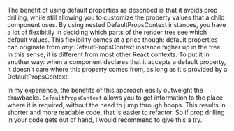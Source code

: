 The benefit of using default properties as described is that it avoids prop drilling, while still allowing you to customize the property
values that a child component uses. By using nested DefaultPropsContext instances, you have a lot of flexibitily in deciding which parts
of the render tree see which default values.
This flexibility comes at a price though: default properties can originate from _any_ DefaultPropsContext instance higher up in the tree.
In this sense, it is different from most other React contexts. To put it in another way: when a component declares that it accepts a
default property, it doesn't care where this property comes from, as long as it's provided by a DefaultPropsContext.

In my experience, the benefits of this approach easily outweight the drawbacks. `DefaultPropsContext` allows you to get information
to the place where it is required, without the need to jump through hoops. This results in shorter and more readable code, that is
easier to refactor. So if prop drilling in your code gets out of hand, I would recommend to give this a try.
